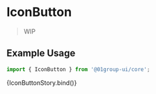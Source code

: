 
<Meta
  title="Components/Buttons/IconButton"
  component={[IconButton]}
  argTypes={{}}
/>


# IconButton

> WIP

## Example Usage

```jsx
import { IconButton } from '@01group-ui/core';
```

<Canvas columns={2} withSource="close">
  <Story name="IconButton">{IconButtonStory.bind()}</Story>
</Canvas>

<ArgsTable of={IconButton} />
